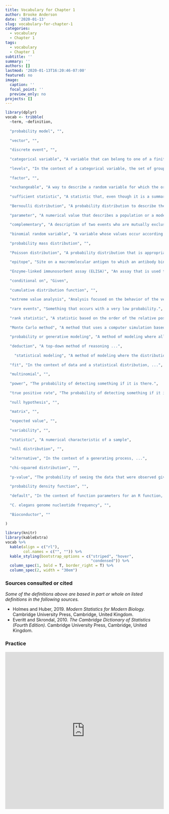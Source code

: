 ```yaml
---
title: Vocabulary for Chapter 1
author: Brooke Anderson
date: '2020-01-13'
slug: vocabulary-for-chapter-1
categories:
  - vocabulary
  - Chapter 1
tags:
  - vocabulary
  - Chapter 1
subtitle: ''
summary: ''
authors: []
lastmod: '2020-01-13T16:20:46-07:00'
featured: no
image:
  caption: ''
  focal_point: ''
  preview_only: no
projects: []
---
```


```r
library(dplyr)
vocab <- tribble(
  ~term, ~definition,
  
  "probability model", "",
  
  "vector", "",
  
  "discrete event", "",
  
  "categorical variable", "A variable that can belong to one of a finite set of levels.",
  
  "levels", "In the context of a categorical variable, the set of groups to which the variable can be assigned.",
  
  "factor", "",
  
  "exchangeable", "A way to describe a random variable for which the order that the data are observed doesn't matter",
  
  "sufficient statistic", "A statistic that, even though it is a summary, contains all the information that you would use from an original, uncondensed form of the data. An example is frequency counts for an exchangeable ...",
  
  "Bernoulli distribution", "A probability distribution to describe the outcome probability for two possible events.",
  
  "parameter", "A numerical value that describes a population or a model.",
  
  "complementary", "A description of two events who are mutually exclusive and whose probabilities sum to one. In other words, either one event or the other is guaranteed to happen, but not both.",
  
  "binomial random variable", "A variable whose values occur according to a binomial probability distribution.",
  
  "probability mass distribution", "",
  
  "Poisson distribution", "A probability distribution that is appropriate when the probability of success is small and the number of trials is large.",
  
  "epitope", "Site on a macromolecular antigen to which an antibody binds. This is the part of an antigen that is recognized by the immune system and is also known as an antigen determinent.",
  
  "Enzyme-linked immunosorbent assay (ELISA)", "An assay that is used to detect specific epitopes at different positions along a protein.", 
  
  "conditional on", "Given",
  
  "cumulative distribution function", "",
  
  "extreme value analysis", "Analysis focused on the behavior of the very large or the very small values of a random distribution, allowing an exploration of the probability of rare events.", 
  
  "rare events", "Something that occurs with a very low probability.",
  
  "rank statistic", "A statistic based on the order of the relative positions of observations based on a certain characteristics.", 
  
  "Monte Carlo method", "A method that uses a computer simulation based on our generative model that finds the probabilities of the events we're interested in.",
  
  "probability or generative modeling", "A method of modeling where all the parameters are known and the mathematical theory allows us to work by deduction.", 
  
  "deduction", "A top-down method of reasoning ...",
  
    "statistical modeling", "A method of modeling where the distribution of the data is not known.",
  
  "fit", "In the context of data and a statistical distribution, ...",
  
  "multinomial", "",
  
  "power", "The probability of detecting something if it is there.",
  
  "true positive rate", "The probability of detecting something if it is there.", 
  
  "null hypothesis", "", 
  
  "matrix", "", 
  
  "expected value", "",
  
  "variability", "", 
  
  "statistic", "A numerical characteristic of a sample",
  
  "null distribution", "", 
  
  "alternative", "In the context of a generating process, ...", 
  
  "chi-squared distribution", "", 
  
  "p-value", "The probability of seeing the data that were observed given a hypothesis.", 
  
  "probability density function", "",
  
  "default", "In the context of function parameters for an R function, the value that is used if no custom value is specified.", 
  
  "C. elegans genome nucleotide frequency", "",
  
  "Bioconductor", ""
  
)
```

```r
library(knitr)
library(kableExtra)
vocab %>% 
  kable(align = c("rl"), 
        col.names = c("", "")) %>% 
  kable_styling(bootstrap_options = c("striped", "hover",
                                      "condensed")) %>% 
  column_spec(1, bold = T, border_right = T) %>%
  column_spec(2, width = "30em")
```

### Sources consulted or cited 

*Some of the definitions above are based in part or whole on listed definitions 
in the following sources.*

- Holmes and Huber, 2019. *Modern Statistics for Modern Biology.* Cambridge University Press, 
Cambridge, United Kingdom.
- Everitt and Skrondal, 2010. *The Cambridge Dictionary of Statistics (Fourth Edition).* Cambridge University Press, Cambridge, United Kingdom.

### Practice

<iframe src="https://quizlet.com/473473135/flashcards/embed?i=2ldef3&x=1jj1" height="500" width="100%" style="border:0"></iframe>

